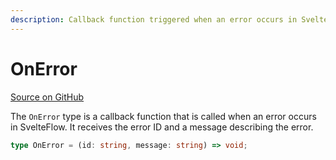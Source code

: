 ```yaml
---
description: Callback function triggered when an error occurs in SvelteFlow.
---
```


# OnError

[Source on GitHub](https://github.com/xyflow/xyflow/blob/main/packages/system/src/types/general.ts#L88)

The `OnError` type is a callback function that is called when an error occurs in SvelteFlow. It receives the error ID and a message describing the error.

```ts
type OnError = (id: string, message: string) => void;
```

<APIDocs typeName="OnError" packageName="system" />
